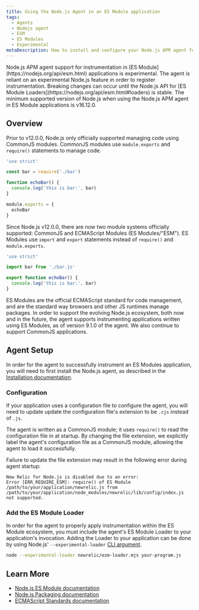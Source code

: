 ```yaml
---
title: Using the Node.js Agent in an ES Module application
tags:
  - Agents
  - Nodejs agent
  - ESM
  - ES Modules
  - Experimental
metaDescription: How to install and configure your Node.js APM agent for an application that uses ES Modules.
---
```


<Callout variant="caution">
  Node.js APM agent support for instrumentation in [ES Module](https://nodejs.org/api/esm.html) applications is experimental.
  The agent is reliant on an experimental Node.js feature in order to register instrumentation.
  Breaking changes can occur until the Node.js API for [ES Module Loaders](https://nodejs.org/api/esm.html#loaders) is stable.
</Callout>

<Callout variant="important">
  The minimum supported version of Node.js when using the Node.js APM agent in ES Module applications is v16.12.0.
</Callout>

## Overview
Prior to v12.0.0, Node.js only officially supported managing code using CommonJS modules.
CommonJS modules use `module.exports` and `require()` statements to manage code.
```js
'use strict'

const bar = require('./bar')

function echoBar() {
  console.log('this is bar:', bar)
}

module.exports = { 
  echoBar
}
```

Since Node.js v12.0.0, there are now two module systems officially supported: CommonJS and ECMAScript Modules (ES Modules/"ESM").
ES Modules use `import` and `export` statements instead of `require()` and `module.exports`.
```js
'use strict'

import bar from './bar.js'

export function echoBar() {
  console.log('this is bar:', bar)
}
```

ES Modules are the official ECMAScript standard for code management, and are the standard way browsers and other JS runtimes manage packages. In order to support
the evolving Node.js ecosystem, both now and in the future, the agent supports instrumenting applications written using ES Modules, as of version 9.1.0 of the agent.
We also continue to support CommonJS applications.

## Agent Setup

In order for the agent to successfully instrument an ES Modules application, you will need to first install the Node.js agent, as described in the [Installation documentation](/docs/apm/agents/nodejs-agent/installation-configuration/install-nodejs-agent).

### Configuration
If your application uses a configuration file to configure the agent, you will need to update update the configuration file's extension to be `.cjs` instead of `.js`.

The agent is written as a CommonJS module; it uses `require()` to read the configuration file in at startup.
By changing the file extension, we explicitly label the agent's configuration file as a CommonJS module, allowing the agent to load it successfully.

Failure to update the file extension may result in the following error during agent startup:
```
New Relic for Node.js is disabled due to an error:
Error [ERR_REQUIRE_ESM]: require() of ES Module /path/to/your/application/newrelic.js from /path/to/your/application/node_modules/newrelic/lib/config/index.js not supported.
```

### Add the ES Module Loader
In order for the agent to properly apply instrumentation within the ES Module ecosystem, you must include the agent's ES Module Loader to your application's invocation.
Adding the Loader to your application can be done by using Node.js' `--experimental-loader` [CLI argument](https://nodejs.org/api/cli.html#--experimental-loadermodule).
```sh
node --experimental-loader newrelic/esm-loader.mjs your-program.js
```

## Learn More
* [Node.js ES Module documentation](https://nodejs.org/api/esm.html#introduction)
* [Node.js Packaging documentation](https://nodejs.org/api/packages.html#introduction)
* [ECMAScript Standards documentation](https://tc39.es/ecma262/#sec-modules)